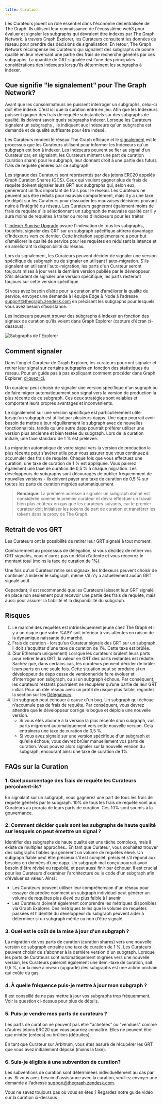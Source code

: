```yaml
---
title: Curation
---
```


Les Curateurs jouent un rôle essentiel dans l'économie décentralisée de The Graph. Ils utilisent leur connaissance de l'écosystème web3 pour évaluer et signaler les subgraphs qui devraient être indexés par The Graph Network. à travers Graph Explorer, les Curateurs consultent les données du réseau pour prendre des décisions de signalisation. En retour, The Graph Network récompense les Curateurs qui signalent des subgraphs de bonne qualité en leur reversant une partie des frais de recherche générés par ces subgraphs. La quantité de GRT signalée est l'une des principales considérations des Indexeurs lorsqu'ils déterminent les subgraphs à indexer.

## Que signifie "le signalement" pour The Graph Network?

Avant que les consommateurs ne puissent interroger un subgraphs, celui-ci doit être indexé. C'est ici que la curation entre en jeu. Afin que les Indexeurs puissent gagner des frais de requête substantiels sur des subgraphs de qualité, ils doivent savoir quels subgraphs indexer. Lorsque les Curateurs signalent un subgraphs , ils indiquent aux Indexeurs qu'un subgraphs est demandé et de qualité suffisante pour être indexé.

Les Curateurs rendent le réseau The Graph efficace et le [signalement](#how-to-signal) est le processus que les Curateurs utilisent pour informer les Indexeurs qu'un subgraph est bon à indexer. Les Indexeurs peuvent se fier au signal d’un Curateur car, en signalant, les Curateurs mintent une part de curation (curation share) pour le subgraph, leur donnant droit à une partie des futurs frais de requête générés par ce subgraph.

Les signaux des Curateurs sont représentés par des jetons ERC20 appelés Graph Curation Shares (GCS). Ceux qui veulent gagner plus de frais de requête doivent signaler leurs GRT aux subgraphs qui, selon eux, généreront un flux important de frais pour le réseau. Les Curateurs ne peuvent pas être réduits pour mauvais comportement, mais il y a une taxe de dépôt sur les Curateurs pour dissuader les mauvaises décisions pouvant nuire à l'intégrité du réseau. Les Curateurs gagneront également moins de frais de requête s'ils sélectionnent un subgraph de mauvaise qualité car il y aura moins de requêtes à traiter ou moins d'Indexeurs pour les traiter.

L’[Indexer Sunrise Upgrade](/archived/sunrise/#what-is-the-upgrade-indexer) assure l'indexation de tous les subgraphs, toutefois, signaler des GRT sur un subgraph spécifique attirera davantage d’Indexeurs vers ce dernier. Cette incitation supplémentaire a pour but d’améliorer la qualité de service pour les requêtes en réduisant la latence et en améliorant la disponibilité du réseau.

Lors du signalement, les Curateurs peuvent décider de signaler une version spécifique du subgraph ou de signaler en utilisant l'auto-migration. S'ils signalent en utilisant l'auto-migration, les parts d'un Curateur seront toujours mises à jour vers la dernière version publiée par le développeur. S'ils décident de signaler une version spécifique, les parts resteront toujours sur cette version spécifique.

Si vous avez besoin d’aide pour la curation afin d’améliorer la qualité de service, envoyez une demande à l’équipe Edge & Node à l’adresse support@thegraph.zendesk.com en précisant les subgraphs pour lesquels vous avez besoin d’assistance.

Les Indexeurs peuvent trouver des subgraphs à indexer en fonction des signaux de curation qu'ils voient dans Graph Explorer (capture d'écran ci-dessous).

![Subgraphs de l'Explorer](/img/explorer-subgraphs.png)

## Comment signaler

Dans l'onglet Curateur de Graph Explorer, les curateurs pourront signaler et retirer leur signal sur certains subgraphs en fonction des statistiques du réseau. Pour un guide pas à pas expliquant comment procéder dans Graph Explorer, [cliquez ici.](/subgraphs/explorer/)

Un curateur peut choisir de signaler une version spécifique d'un sugraph ou de faire migrer automatiquement son signal vers la version de production la plus récente de ce subgraph. Ces deux stratégies sont valables et comportent leurs propres avantages et inconvénients.

Le signalement sur une version spécifique est particulièrement utile lorsqu'un subgraph est utilisé par plusieurs dapps. Une dapp pourrait avoir besoin de mettre à jour régulièrement le subgraph avec de nouvelles fonctionnalités, tandis qu’une autre dapp pourrait préférer utiliser une version plus ancienne et bien testée du subgraph. Lors de la curation initiale, une taxe standard de 1 % est prélevée.

La migration automatique de votre signal vers la version de production la plus récente peut s'avérer utile pour vous assurer que vous continuez à accumuler des frais de requête. Chaque fois que vous effectuez une curation, une taxe de curation de 1 % est appliquée. Vous paierez également une taxe de curation de 0,5 % à chaque migration. Les développeurs de subgraphs sont découragés de publier fréquemment de nouvelles versions - ils doivent payer une taxe de curation de 0,5 % sur toutes les parts de curation migrées automatiquement.

> **Remarque**: La première adresse à signaler un subgraph donné est considérée comme le premier curateur et devra effectuer un travail bien plus coûteux en gas que les curateurs suivants, car le premier curateur doit initialiser les tokens de part de curation et transférer les tokens dans le proxy de The Graph.

## Retrait de vos GRT

Les Curateurs ont la possibilité de retirer leur GRT signalé à tout moment.

Contrairement au processus de délégation, si vous décidez de retirer vos GRT signalés, vous n'aurez pas un délai d'attente et vous recevrez le montant total (moins la taxe de curation de 1%).

Une fois qu'un Curateur retire ses signaux, les Indexeurs peuvent choisir de continuer à indexer le subgraph, même s'il n'y a actuellement aucun GRT signalé actif.

Cependant, il est recommandé que les Curateurs laissent leur GRT signalé en place non seulement pour recevoir une partie des frais de requête, mais aussi pour assurer la fiabilité et la disponibilité du subgraph.

## Risques

1. Le marché des requêtes est intrinsèquement jeune chez The Graph et il y a un risque que votre %APY soit inférieur à vos attentes en raison de la dynamique naissante du marché.
2. Frais de curation - lorsqu'un Curateur signale des GRT sur un subgraph, il doit s'acquitter d'une taxe de curation de 1%. Cette taxe est brûlée.
3. (Sur Ethereum uniquement) Lorsque les curateurs brûlent leurs parts pour retirer leurs GRT, la valeur en GRT des parts restantes est réduite. Sachez que, dans certains cas, les curateurs peuvent décider de brûler leurs parts en une seule fois. Cette situation peut se produire si un développeur de dapp cesse de versionner/de faire évoluer et d'interroger son subgraph, ou si un subgraph échoue. Par conséquent, les curateurs restants pourraient ne récupérer qu’une partie de leur GRT initial. Pour un rôle réseau avec un profil de risque plus faible, regardez la section sur les [Délégateurs](/resources/roles/delegating/).
4. Un subgraph peut échouer à cause d'un bug. Un subgraph qui échoue n'accumule pas de frais de requête. Par conséquent, vous devrez attendre que le développeur corrige le bogue et déploie une nouvelle version.
   - Si vous êtes abonné à la version la plus récente d'un subgraph, vos parts migreront automatiquement vers cette nouvelle version. Cela entraînera une taxe de curation de 0,5 %.
   - Si vous avez signalé sur une version spécifique d'un subgraph et qu'elle échoue, vous devrez brûler manuellement vos parts de curation. Vous pouvez alors signaler sur la nouvelle version du subgraph, encourant ainsi une taxe de curation de 1%.

## FAQs sur la Curation

### 1. Quel pourcentage des frais de requête les Curateurs perçoivent-ils?

En signalant sur un subgraph, vous gagnerez une part de tous les frais de requête générés par le subgraph. 10% de tous les frais de requête vont aux Curateurs au prorata de leurs parts de curation. Ces 10% sont soumis à la gouvernance.

### 2. Comment décider quels sont les subgraphs de haute qualité sur lesquels on peut émettre un signal ?

Identifier des subgraphs de haute qualité est une tâche complexe, mais il existe de multiples approches.. En tant que Curateur, vous souhaitez trouver des subgraphs fiables qui génèrent un volume de requêtes élevé. Un subgraph fiable peut être précieux s’il est complet, précis et s’il répond aux besoins en données d’une dapp. Un subgraph mal conçu pourrait avoir besoin d'être révisé ou republié, et peut aussi finir par échouer. Il est crucial pour les Curateurs d'examiner l'architecture ou le code d'un subgraph afin d'évaluer sa valeur. Ainsi :

- Les Curateurs peuvent utiliser leur compréhension d'un réseau pour essayer de prédire comment un subgraph individuel peut générer un volume de requêtes plus élevé ou plus faible à l'avenir
- Les Curateurs doivent également comprendre les métriques disponibles via Graph Explorer. Des métriques telles que le volume de requêtes passées et l'identité du développeur du subgraph peuvent aider à déterminer si un subgraph mérite ou non d'être signalé.

### 3. Quel est le coût de la mise à jour d'un subgraph ?

La migration de vos parts de curation (curation shares) vers une nouvelle version de subgraph entraîne une taxe de curation de 1 %. Les Curateurs peuvent choisir de s'abonner à la dernière version d'un subgraph. Lorsque les parts de Curateurs sont automatiquement migrées vers une nouvelle version, les Curateurs paieront également une demi-taxe de curation, soit 0,5 %, car la mise à niveau (upgrade) des subgraphs est une action onchain qui coûte du gas.

### 4. À quelle fréquence puis-je mettre à jour mon subgraph ?

Il est conseillé de ne pas mettre à jour vos subgraphs trop fréquemment. Voir la question ci-dessus pour plus de détails.

### 5. Puis-je vendre mes parts de curateurs ?

Les parts de curation ne peuvent pas être "achetées" ou "vendues" comme d'autres jetons ERC20 que vous pourriez connaître. Elles ne peuvent être que mintée (créees) ou brûlées (détruites).

En tant que Curateur sur Arbitrum, vous êtes assuré de récupérer les GRT que vous avez initialement déposé (moins la taxe).

### 6. Suis-je éligible à une subvention de curation?

Les subventions de curation sont déterminées individuellement au cas par cas. Si vous avez besoin d'assistance avec la curation, veuillez envoyer une demande à l'adresse support@thegraph.zendesk.com.

Vous ne savez toujours pas où vous en êtes ? Regardez notre guide vidéo sur la curation ci-dessous :

<VideoEmbed youtube="VytTEcf0dxQ" />
